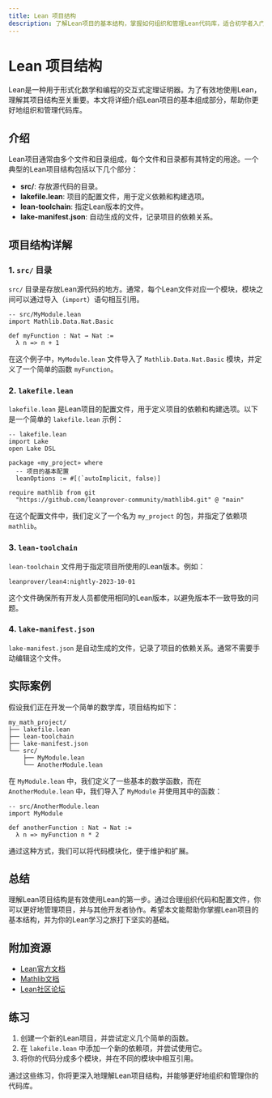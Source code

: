 ```yaml
---
title: Lean 项目结构
description: 了解Lean项目的基本结构，掌握如何组织和管理Lean代码库，适合初学者入门。
---
```


# Lean 项目结构

Lean是一种用于形式化数学和编程的交互式定理证明器。为了有效地使用Lean，理解其项目结构至关重要。本文将详细介绍Lean项目的基本组成部分，帮助你更好地组织和管理代码库。

## 介绍

Lean项目通常由多个文件和目录组成，每个文件和目录都有其特定的用途。一个典型的Lean项目结构包括以下几个部分：

- **src/**: 存放源代码的目录。
- **lakefile.lean**: 项目的配置文件，用于定义依赖和构建选项。
- **lean-toolchain**: 指定Lean版本的文件。
- **lake-manifest.json**: 自动生成的文件，记录项目的依赖关系。

## 项目结构详解

### 1. `src/` 目录

`src/` 目录是存放Lean源代码的地方。通常，每个Lean文件对应一个模块，模块之间可以通过导入（`import`）语句相互引用。

```lean
-- src/MyModule.lean
import Mathlib.Data.Nat.Basic

def myFunction : Nat → Nat :=
  λ n => n + 1
```

在这个例子中，`MyModule.lean` 文件导入了 `Mathlib.Data.Nat.Basic` 模块，并定义了一个简单的函数 `myFunction`。

### 2. `lakefile.lean`

`lakefile.lean` 是Lean项目的配置文件，用于定义项目的依赖和构建选项。以下是一个简单的 `lakefile.lean` 示例：

```lean
-- lakefile.lean
import Lake
open Lake DSL

package «my_project» where
  -- 项目的基本配置
  leanOptions := #[⟨`autoImplicit, false⟩]

require mathlib from git
  "https://github.com/leanprover-community/mathlib4.git" @ "main"
```

在这个配置文件中，我们定义了一个名为 `my_project` 的包，并指定了依赖项 `mathlib`。

### 3. `lean-toolchain`

`lean-toolchain` 文件用于指定项目所使用的Lean版本。例如：

```
leanprover/lean4:nightly-2023-10-01
```

这个文件确保所有开发人员都使用相同的Lean版本，以避免版本不一致导致的问题。

### 4. `lake-manifest.json`

`lake-manifest.json` 是自动生成的文件，记录了项目的依赖关系。通常不需要手动编辑这个文件。

## 实际案例

假设我们正在开发一个简单的数学库，项目结构如下：

```
my_math_project/
├── lakefile.lean
├── lean-toolchain
├── lake-manifest.json
└── src/
    ├── MyModule.lean
    └── AnotherModule.lean
```

在 `MyModule.lean` 中，我们定义了一些基本的数学函数，而在 `AnotherModule.lean` 中，我们导入了 `MyModule` 并使用其中的函数：

```lean
-- src/AnotherModule.lean
import MyModule

def anotherFunction : Nat → Nat :=
  λ n => myFunction n * 2
```

通过这种方式，我们可以将代码模块化，便于维护和扩展。

## 总结

理解Lean项目结构是有效使用Lean的第一步。通过合理组织代码和配置文件，你可以更好地管理项目，并与其他开发者协作。希望本文能帮助你掌握Lean项目的基本结构，并为你的Lean学习之旅打下坚实的基础。

## 附加资源

- [Lean官方文档](https://leanprover.github.io/)
- [Mathlib文档](https://leanprover-community.github.io/)
- [Lean社区论坛](https://leanprover.zulipchat.com/)

## 练习

1. 创建一个新的Lean项目，并尝试定义几个简单的函数。
2. 在 `lakefile.lean` 中添加一个新的依赖项，并尝试使用它。
3. 将你的代码分成多个模块，并在不同的模块中相互引用。

通过这些练习，你将更深入地理解Lean项目结构，并能够更好地组织和管理你的代码库。